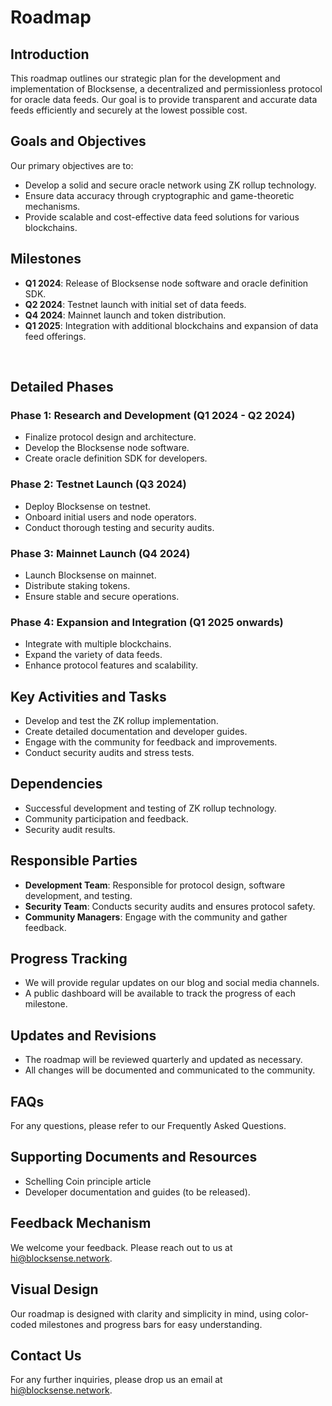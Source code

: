 
# Roadmap

## Introduction
This roadmap outlines our strategic plan for the development and implementation of Blocksense, a decentralized and permissionless protocol for oracle data feeds. Our goal is to provide transparent and accurate data feeds efficiently and securely at the lowest possible cost.

## Goals and Objectives
Our primary objectives are to:
- Develop a solid and secure oracle network using ZK rollup technology.
- Ensure data accuracy through cryptographic and game-theoretic mechanisms.
- Provide scalable and cost-effective data feed solutions for various blockchains.

## Milestones
- **Q1 2024**: Release of Blocksense node software and oracle definition SDK.
- **Q2 2024**: Testnet launch with initial set of data feeds.
- **Q4 2024**: Mainnet launch and token distribution.
- **Q1 2025**: Integration with additional blockchains and expansion of data feed offerings.

&nbsp;
<RoadMap/>
&nbsp;

## Detailed Phases
### Phase 1: Research and Development (Q1 2024 - Q2 2024)
- Finalize protocol design and architecture.
- Develop the Blocksense node software.
- Create oracle definition SDK for developers.

### Phase 2: Testnet Launch (Q3 2024)
- Deploy Blocksense on testnet.
- Onboard initial users and node operators.
- Conduct thorough testing and security audits.

### Phase 3: Mainnet Launch (Q4 2024)
- Launch Blocksense on mainnet.
- Distribute staking tokens.
- Ensure stable and secure operations.

### Phase 4: Expansion and Integration (Q1 2025 onwards)
- Integrate with multiple blockchains.
- Expand the variety of data feeds.
- Enhance protocol features and scalability.

## Key Activities and Tasks
- Develop and test the ZK rollup implementation.
- Create detailed documentation and developer guides.
- Engage with the community for feedback and improvements.
- Conduct security audits and stress tests.

## Dependencies
- Successful development and testing of ZK rollup technology.
- Community participation and feedback.
- Security audit results.

## Responsible Parties
- **Development Team**: Responsible for protocol design, software development, and testing.
- **Security Team**: Conducts security audits and ensures protocol safety.
- **Community Managers**: Engage with the community and gather feedback.

## Progress Tracking
- We will provide regular updates on our blog and social media channels.
- A public dashboard will be available to track the progress of each milestone.

## Updates and Revisions
- The roadmap will be reviewed quarterly and updated as necessary.
- All changes will be documented and communicated to the community.

## FAQs
For any questions, please refer to our Frequently Asked Questions.

## Supporting Documents and Resources
- Schelling Coin principle article
- Developer documentation and guides (to be released).

## Feedback Mechanism
We welcome your feedback. Please reach out to us at [hi@blocksense.network](mailto:hi@blocksense.network).

## Visual Design
Our roadmap is designed with clarity and simplicity in mind, using color-coded milestones and progress bars for easy understanding.

## Contact Us
For any further inquiries, please drop us an email at [hi@blocksense.network](mailto:hi@blocksense.network).
